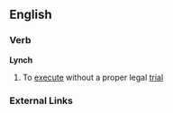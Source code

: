 ==English==

===Verb===
'''Lynch'''

#To [[execute]] without a proper legal [[trial]]
===External Links===